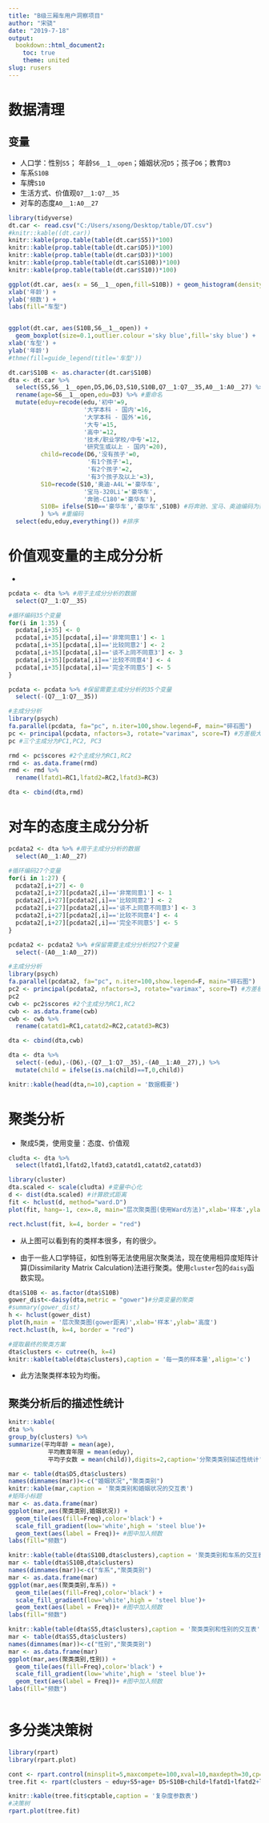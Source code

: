 ```yaml
---
title: "B级三厢车用户洞察项目"
author: "宋骁"
date: "2019-7-18"
output:
  bookdown::html_document2:
    toc: true
    theme: united
slug: rusers
---
```


# 数据清理
  
## 变量
  
  + 人口学：性别`S5`； 年龄`S6__1__open`；婚姻状况`D5`；孩子`D6`；教育`D3`
  + 车系`S10B`
  + 车牌`S10`
  + 生活方式、价值观`Q7__1:Q7__35`
  + 对车的态度`A0__1:A0__27`


```r
library(tidyverse)
dt.car <- read.csv("C:/Users/xsong/Desktop/table/DT.csv")
#knitr::kable((dt.car))
knitr::kable(prop.table(table(dt.car$S5))*100)
knitr::kable(prop.table(table(dt.car$D5))*100)
knitr::kable(prop.table(table(dt.car$D3))*100)
knitr::kable(prop.table(table(dt.car$S10B))*100)
knitr::kable(prop.table(table(dt.car$S10))*100)

ggplot(dt.car, aes(x = S6__1__open,fill=S10B)) + geom_histogram(density = 70) +
xlab('年龄') + 
ylab('频数') +
labs(fill="车型")


ggplot(dt.car, aes(S10B,S6__1__open)) + 
  geom_boxplot(size=0.1,outlier.colour ='sky blue',fill='sky blue') +
xlab('车型') + 
ylab('年龄') 
#thme(fill=guide_legend(title='车型'))
```



```r
dt.car$S10B <- as.character(dt.car$S10B)
dta <- dt.car %>%
  select(S5,S6__1__open,D5,D6,D3,S10,S10B,Q7__1:Q7__35,A0__1:A0__27) %>% #筛选列
  rename(age=S6__1__open,edu=D3) %>% #重命名
  mutate(eduy=recode(edu,'初中'=9,
                     '大学本科 - 国内'=16,
                     '大学本科 - 国外'=16,
                     '大专'=15,
                     '高中'=12,
                     '技术/职业学校/中专'=12,
                     '研究生或以上 - 国内'=20),
         child=recode(D6,'没有孩子'=0,
                      '有1个孩子'=1,
                      '有2个孩子'=2,
                      '有3个孩子及以上'=3),
         S10=recode(S10,'奥迪-A4L'='豪华车',
                     '宝马-320Li'='豪华车',
                     '奔驰-C180'='豪华车'),
         S10B= ifelse(S10=='豪华车','豪华车',S10B) #将奔驰、宝马、奥迪编码为豪华车
         ) %>% #重编码
  select(edu,eduy,everything()) #排序

```

# 价值观变量的主成分分析
  + 

```r
pcdata <- dta %>% #用于主成分分析的数据
  select(Q7__1:Q7__35) 

#循环编码35个变量
for(i in 1:35) {
  pcdata[,i+35] <- 0
  pcdata[,i+35][pcdata[,i]=='非常同意1'] <- 1
  pcdata[,i+35][pcdata[,i]=='比较同意2'] <- 2
  pcdata[,i+35][pcdata[,i]=='谈不上同不同意3'] <- 3
  pcdata[,i+35][pcdata[,i]=='比较不同意4'] <- 4
  pcdata[,i+35][pcdata[,i]=='完全不同意5'] <- 5
}

pcdata <- pcdata %>% #保留需要主成分分析的35个变量
  select(-(Q7__1:Q7__35)) 

#主成分分析
library(psych)
fa.parallel(pcdata, fa="pc", n.iter=100,show.legend=F, main="碎石图")
pc <- principal(pcdata, nfactors=3, rotate="varimax", score=T) #方差极大旋转
pc #三个主成分为PC1,PC2, PC3

rmd <- pc$scores #2个主成分为RC1,RC2
rmd <- as.data.frame(rmd)
rmd <- rmd %>% 
  rename(lfatd1=RC1,lfatd2=RC2,lfatd3=RC3)

dta <- cbind(dta,rmd)


```

# 对车的态度主成分分析

```r

pcdata2 <- dta %>% #用于主成分分析的数据
  select(A0__1:A0__27) 

#循环编码27个变量
for(i in 1:27) {
  pcdata2[,i+27] <- 0
  pcdata2[,i+27][pcdata2[,i]=='非常同意1'] <- 1
  pcdata2[,i+27][pcdata2[,i]=='比较同意2'] <- 2
  pcdata2[,i+27][pcdata2[,i]=='谈不上同意不同意3'] <- 3
  pcdata2[,i+27][pcdata2[,i]=='比较不同意4'] <- 4
  pcdata2[,i+27][pcdata2[,i]=='完全不同意5'] <- 5
}

pcdata2 <- pcdata2 %>% #保留需要主成分分析的27个变量
  select(-(A0__1:A0__27)) 

#主成分分析
library(psych)
fa.parallel(pcdata2, fa="pc", n.iter=100,show.legend=F, main="碎石图")
pc2 <- principal(pcdata2, nfactors=3, rotate="varimax", score=T) #方差极大旋转
pc2
cwb <- pc2$scores #2个主成分为RC1,RC2
cwb <- as.data.frame(cwb)
cwb <- cwb %>% 
  rename(catatd1=RC1,catatd2=RC2,catatd3=RC3)

dta <- cbind(dta,cwb)

dta <- dta %>% 
  select(-(edu),-(D6),-(Q7__1:Q7__35),-(A0__1:A0__27),) %>% 
  mutate(child = ifelse(is.na(child)==T,0,child))

knitr::kable(head(dta,n=10),caption = '数据概要')


```


# 聚类分析

+ 聚成5类，使用变量：态度、价值观

```r
cludta <- dta %>% 
  select(lfatd1,lfatd2,lfatd3,catatd1,catatd2,catatd3)

library(cluster) 
dta.scaled <- scale(cludta) #变量中心化
d <- dist(dta.scaled) #计算欧式距离
fit <- hclust(d, method="ward.D")
plot(fit, hang=-1, cex=.8, main="层次聚类图(使用Ward方法)",xlab='样本',ylab='高度')

rect.hclust(fit, k=4, border = "red")

```

+ 从上图可以看到有的类样本很多，有的很少。

+ 由于一些人口学特征，如性别等无法使用层次聚类法，现在使用相异度矩阵计算(Dissimilarity Matrix Calculation)法进行聚类。使用`cluster`包的`daisy`函数实现。

```r
dta$S10B <- as.factor(dta$S10B)
gower_dist<-daisy(dta,metric = "gower")#分类变量的聚类
#summary(gower_dist)
h <- hclust(gower_dist)
plot(h,main = '层次聚类图(gower距离)',xlab='样本',ylab='高度')
rect.hclust(h, k=4, border = "red")

#提取最终的聚类方案
dta$clusters <- cutree(h, k=4)
knitr::kable(table(dta$clusters),caption = '每一类的样本量',align='c')
```

+ 此方法聚类样本较为均衡。

## 聚类分析后的描述性统计

```r

knitr::kable(
dta %>%
group_by(clusters) %>%
summarize(平均年龄 = mean(age),
           平均教育年限 = mean(eduy),
           平均子女数 = mean(child)),digits=2,caption='分聚类类别描述性统计',align='c')

mar <- table(dta$D5,dta$clusters)
names(dimnames(mar))<-c("婚姻状况","聚类类别")
knitr::kable(mar,caption = '聚类类别和婚姻状况的交互表')
#矩阵小标题
mar <- as.data.frame(mar)
ggplot(mar,aes(聚类类别,婚姻状况)) +
  geom_tile(aes(fill=Freq),color='black') +
  scale_fill_gradient(low='white',high = 'steel blue')+
  geom_text(aes(label = Freq))+ #图中加入频数
labs(fill="频数")

knitr::kable(table(dta$S10B,dta$clusters),caption = '聚类类别和车系的交互表')
mar <- table(dta$S10B,dta$clusters)
names(dimnames(mar))<-c("车系","聚类类别")
mar <- as.data.frame(mar)
ggplot(mar,aes(聚类类别,车系)) +
  geom_tile(aes(fill=Freq),color='black') +
  scale_fill_gradient(low='white',high = 'steel blue')+
  geom_text(aes(label = Freq))+ #图中加入频数
labs(fill="频数")

knitr::kable(table(dta$S5,dta$clusters),caption = '聚类类别和性别的交互表')
mar <- table(dta$S5,dta$clusters)
names(dimnames(mar))<-c("性别","聚类类别")
mar <- as.data.frame(mar)
ggplot(mar,aes(聚类类别,性别)) +
  geom_tile(aes(fill=Freq),color='black') +
  scale_fill_gradient(low='white',high = 'steel blue')+
  geom_text(aes(label = Freq))+ #图中加入频数
labs(fill="频数")



```



# 多分类决策树

```r
library(rpart)
library(rpart.plot)

cont <- rpart.control(minsplit=5,maxcompete=100,xval=10,maxdepth=30,cp=0.014) #设置参数
tree.fit <- rpart(clusters ~ eduy+S5+age+ D5+S10B+child+lfatd1+lfatd2+lfatd3	+catatd1+catatd2,data = dta,method = "class",parms = list(split="gini"),control=cont,na.action = na.omit)

knitr::kable(tree.fit$cptable,caption = '复杂度参数表')
#决策树
rpart.plot(tree.fit)

```





